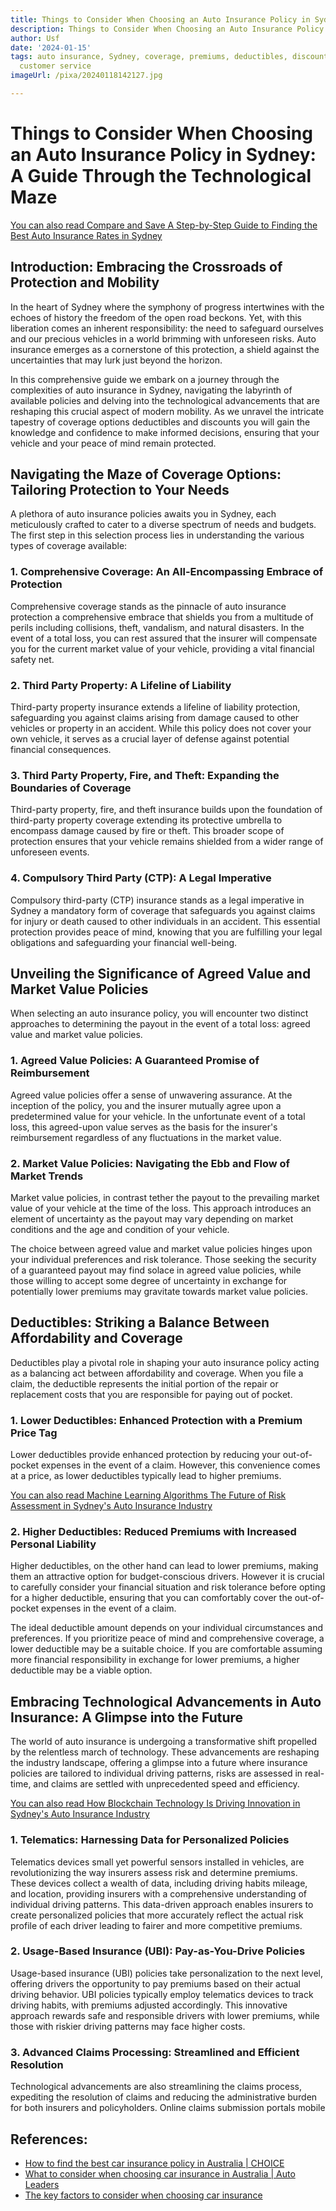 ```yaml
---
title: Things to Consider When Choosing an Auto Insurance Policy in Sydney
description: Things to Consider When Choosing an Auto Insurance Policy in Sydney
author: Usf
date: '2024-01-15'
tags: auto insurance, Sydney, coverage, premiums, deductibles, discounts, claim process,
  customer service
imageUrl: /pixa/20240118142127.jpg

---
```

# Things to Consider When Choosing an Auto Insurance Policy in Sydney: A Guide Through the Technological Maze

[You  can also read  Compare and Save A Step-by-Step Guide to Finding the Best Auto Insurance Rates in Sydney](Compare%20and%20Save%20A%20Step-by-Step%20Guide%20to%20Finding%20the%20Best%20Auto%20Insurance%20Rates%20in%20Sydney)


## Introduction: Embracing the Crossroads of Protection and Mobility

In the heart of Sydney where the symphony of  progress  intertwines with the echoes of history  the freedom of the open road beckons. Yet, with this liberation comes  an inherent responsibility:  the need to safeguard ourselves and our precious  vehicles in a world brimming with  unforeseen risks. Auto insurance emerges as a cornerstone of this protection, a shield  against the uncertainties that  may lurk just beyond the horizon.

In this comprehensive guide we embark on  a  journey through the complexities of auto insurance in Sydney, navigating the labyrinth of  available policies and delving into the technological advancements that are reshaping this crucial aspect of modern mobility. As we unravel the intricate tapestry of coverage options deductibles and discounts  you will gain the knowledge and confidence to make informed decisions, ensuring that your  vehicle and your peace of  mind  remain protected.

## Navigating the Maze of Coverage  Options: Tailoring Protection to Your Needs

A plethora of auto insurance policies awaits you in Sydney, each meticulously crafted to cater to a diverse spectrum of needs and budgets. The first step  in this selection process lies in  understanding the  various types of coverage  available:

###  1. Comprehensive Coverage: An All-Encompassing Embrace of Protection

Comprehensive coverage stands as the pinnacle of auto insurance protection a  comprehensive embrace that shields you from a multitude of perils  including collisions, theft, vandalism, and natural disasters. In the event of a total  loss, you can rest assured that the insurer will compensate you for the current market value  of your vehicle, providing a vital financial safety  net.

### 2. Third Party  Property: A Lifeline of  Liability

Third-party property insurance extends a lifeline of liability protection,  safeguarding you against claims arising from damage caused to other vehicles or property in an accident. While this policy does not cover your own vehicle, it  serves as a crucial layer of defense against potential financial consequences.

### 3. Third Party Property, Fire, and  Theft: Expanding the Boundaries  of  Coverage

Third-party property, fire, and theft insurance builds upon the foundation of third-party property coverage  extending its protective umbrella to  encompass damage caused by fire or theft. This broader scope of protection ensures that your vehicle remains shielded from a wider range of unforeseen events.

### 4. Compulsory Third Party (CTP):  A Legal Imperative

Compulsory third-party (CTP)  insurance stands as  a legal imperative in Sydney a  mandatory form of coverage that safeguards you against claims for injury  or  death caused to other individuals in an accident. This essential protection provides peace of mind, knowing that you are fulfilling  your legal obligations and safeguarding your financial well-being.

## Unveiling the Significance of Agreed Value and Market Value  Policies

When selecting  an auto insurance policy, you will encounter two distinct approaches to determining the payout in the event of a total loss: agreed value and market value policies.

### 1. Agreed Value Policies: A Guaranteed Promise of  Reimbursement

Agreed value policies offer a sense of unwavering assurance. At the inception of the policy, you and the insurer mutually agree  upon a predetermined value for your vehicle. In the unfortunate event of a total  loss, this agreed-upon value serves  as the basis for the  insurer's reimbursement regardless of any fluctuations in  the market value.

### 2. Market Value Policies: Navigating the Ebb and Flow of Market Trends

Market value policies, in contrast tether the payout to the prevailing market  value of your vehicle  at the time of the loss.  This approach introduces an element of uncertainty as the payout may vary depending on market  conditions and the age and condition of your vehicle.

The  choice between agreed value and market  value policies hinges upon your individual preferences and  risk tolerance.  Those seeking the security of a guaranteed payout may find solace in agreed value policies, while those willing to accept some degree of uncertainty in exchange for potentially lower premiums may gravitate  towards market value policies.

## Deductibles: Striking a Balance Between  Affordability and Coverage

Deductibles play a pivotal role in shaping your auto insurance policy acting as a balancing act between affordability and coverage. When you file  a  claim, the deductible represents the initial portion  of the repair or replacement costs that you are responsible for paying out of pocket.

### 1. Lower Deductibles: Enhanced Protection with a Premium Price  Tag

Lower deductibles  provide enhanced protection by reducing your out-of-pocket  expenses in  the event  of a claim.  However, this convenience comes  at a price, as lower deductibles typically lead to higher premiums.

[You can also read Machine Learning Algorithms The Future of Risk Assessment in Sydney's Auto Insurance Industry](Machine%20Learning%20Algorithms%20The%20Future%20of%20Risk%20Assessment%20in%20Sydney%27s%20Auto%20Insurance%20Industry)


###  2. Higher Deductibles: Reduced Premiums with  Increased Personal Liability

Higher deductibles, on the other hand  can  lead  to lower  premiums, making them an attractive option for budget-conscious drivers.  However it is crucial to carefully consider  your financial situation and risk tolerance before opting for a  higher deductible, ensuring that you can comfortably cover the out-of-pocket expenses in  the event of a claim.

The ideal deductible amount depends on your individual circumstances and preferences. If you prioritize peace of mind and comprehensive coverage, a lower deductible may be a suitable choice. If you are  comfortable assuming more financial  responsibility  in exchange for lower premiums, a higher deductible may be a viable option.

## Embracing Technological  Advancements in Auto Insurance: A Glimpse  into the Future

The world of  auto insurance is undergoing a transformative shift propelled by the relentless march of technology. These advancements are  reshaping the industry landscape, offering a glimpse into a future where insurance  policies are  tailored to individual  driving patterns, risks are assessed in  real-time, and claims are settled  with unprecedented speed and efficiency.

[You can  also read How Blockchain Technology  Is  Driving Innovation in Sydney's Auto Insurance Industry](How%20Blockchain%20Technology%20Is%20Driving%20Innovation%20in%20Sydney%27s%20Auto%20Insurance%20Industry)


### 1. Telematics: Harnessing Data for Personalized Policies

Telematics devices small yet powerful sensors installed in  vehicles, are revolutionizing  the way insurers assess risk  and  determine premiums. These devices collect a wealth of data, including driving habits mileage, and  location, providing insurers with a comprehensive understanding of individual driving patterns. This data-driven approach enables insurers to create personalized policies that more accurately reflect the actual risk profile of each driver leading to fairer  and more competitive premiums.

### 2. Usage-Based Insurance  (UBI):  Pay-as-You-Drive Policies

Usage-based insurance (UBI) policies take personalization to the next level, offering drivers the opportunity to pay premiums based on  their actual driving behavior. UBI policies typically employ telematics devices to track driving habits, with premiums adjusted accordingly. This innovative approach rewards safe and responsible drivers  with lower premiums, while those with  riskier  driving patterns may face higher costs.

###  3. Advanced Claims Processing: Streamlined and Efficient Resolution

Technological  advancements are also streamlining the claims process, expediting the resolution  of claims and reducing the administrative burden for both insurers and policyholders. Online  claims submission portals mobile

## References:
- [How to find the best car insurance policy in Australia | CHOICE](https://www.choice.com.au/money/insurance/car/buying-guides/car-insurance)
- [What to consider when choosing car insurance in Australia | Auto Leaders](https://www.autoleaders.com.au/what-to-consider-when-choosing-car-insurance-in-australia/)
- [The key factors to consider when choosing car insurance](https://www.eldersinsurance.com.au/resources/the-key-factors-to-consider-when-choosing-car-insurance)
